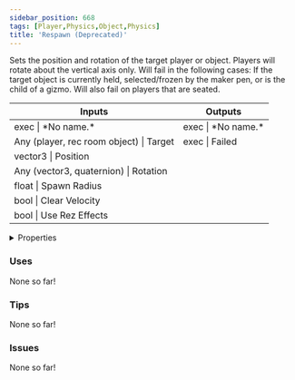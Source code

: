 ```yaml
---
sidebar_position: 668
tags: [Player,Physics,Object,Physics]
title: 'Respawn (Deprecated)'
---
```


Sets the position and rotation of the target player or object. Players will rotate about the vertical axis only. Will fail in the following cases: If the target object is currently held, selected/frozen by the maker pen, or is the child of a gizmo. Will also fail on players that are seated.



<IChip uuid="5898c7f7-cb5d-4344-a194-bd09260b12dd"/>

<table><thead><tr><th>Inputs</th><th>Outputs</th></tr></thead><tbody><tr><td>exec | *No name.*</td><td>exec | *No name.*</td></tr><tr><td>Any (player, rec room object) | Target</td><td>exec | Failed</td></tr><tr><td>vector3 | Position</td><td /></tr><tr><td>Any (vector3, quaternion) | Rotation</td><td /></tr><tr><td>float | Spawn Radius</td><td /></tr><tr><td>bool | Clear Velocity</td><td /></tr><tr><td>bool | Use Rez Effects</td><td /></tr></tbody></table>

<details>
  <summary>Properties</summary>
  <div>
    <div>
    <table>
      <tbody>
        <tr>
          <td>Is beta required?</td>
          <td>No</td>
        </tr>
        <tr>
          <td>Is chip a trolling risk?</td>
          <td>Yes</td>
        </tr>
        <tr>
          <td>Is chip a role assignment risk?</td>
          <td>No</td>
        </tr>
        <tr>
          <td>Chip UUID</td>
          <td>5898c7f7-cb5d-4344-a194-bd09260b12dd</td>
        </tr>
        <tr>
          <td>Room availability</td>
          <td>Available everywhere</td>
        </tr>
      </tbody>
    </table>
    </div>
  </div>
</details>

### Uses

None so far!

### Tips

None so far!

### Issues

None so far!